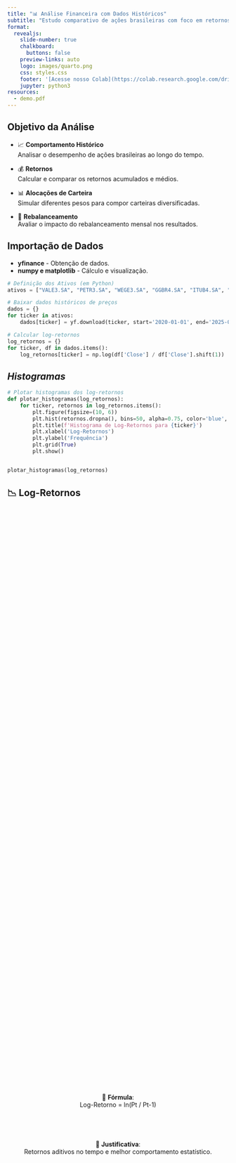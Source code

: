 ```yaml
---
title: "📊 Análise Financeira com Dados Históricos"
subtitle: "Estudo comparativo de ações brasileiras com foco em retornos históricos e estratégias de carteira"
format:
  revealjs: 
    slide-number: true
    chalkboard: 
      buttons: false
    preview-links: auto
    logo: images/quarto.png
    css: styles.css
    footer: '[Acesse nosso Colab](https://colab.research.google.com/drive/1QjhNKIkupMFIRYKzW6vIyQ6IvlRZn9xd?usp=sharing)'
    jupyter: python3
resources:
  - demo.pdf
---
```


## Objetivo da Análise

- 📈 **Comportamento Histórico**  
  Analisar o desempenho de ações brasileiras ao longo do tempo.

- 💰 **Retornos**  
  Calcular e comparar os retornos acumulados e médios.

- 📊 **Alocações de Carteira**  
  Simular diferentes pesos para compor carteiras diversificadas.

- 🔁 **Rebalanceamento**  
  Avaliar o impacto do rebalanceamento mensal nos resultados.



## Importação de Dados

-   **yfinance** - Obtenção de dados.
-   **numpy e matplotlib** - Cálculo e visualização.


``` py
# Definição dos Ativos (em Python)
ativos = ["VALE3.SA", "PETR3.SA", "WEGE3.SA", "GGBR4.SA", "ITUB4.SA", "BBDC4.SA"]

# Baixar dados históricos de preços
dados = {}
for ticker in ativos:
    dados[ticker] = yf.download(ticker, start='2020-01-01', end='2025-04-09')

# Calcular log-retornos
log_retornos = {}
for ticker, df in dados.items():
    log_retornos[ticker] = np.log(df['Close'] / df['Close'].shift(1))

```




## _Histogramas_

```py
# Plotar histogramas dos log-retornos
def plotar_histogramas(log_retornos):
    for ticker, retornos in log_retornos.items():
        plt.figure(figsize=(10, 6))
        plt.hist(retornos.dropna(), bins=50, alpha=0.75, color='blue', edgecolor='black')
        plt.title(f'Histograma de Log-Retornos para {ticker}')
        plt.xlabel('Log-Retornos')
        plt.ylabel('Frequência')
        plt.grid(True)
        plt.show()


plotar_histogramas(log_retornos)

```



## 📉 Log-Retornos

<div style="display: flex; flex-direction: column; justify-content: center; height: 70vh; text-align: center;">

🔢 **Fórmula**:  
Log-Retorno = ln(Pt / Pt-1)

<br>

🧠 **Justificativa**:  
Retornos aditivos no tempo e melhor comportamento estatístico.

</div>



## Histograma — VALE3.SA

<div style="display: flex; justify-content: center;">
  <img src="index3_files/figure-revealjs/Hist1.png" style="width: 100%; max-width: 1000px;" />
</div>



## Histograma — PETR3.SA

<div style="display: flex; justify-content: center;">
  <img src="index3_files/figure-revealjs/Hist2.png" style="width: 100%; max-width: 1000px;" />
</div>



## Histograma — WEGE3.SA

<div style="display: flex; justify-content: center;">
  <img src="index3_files/figure-revealjs/Hist3.png" style="width: 100%; max-width: 1000px;" />
</div>



## Histograma — GGBR4.SA

<div style="display: flex; justify-content: center;">
  <img src="index3_files/figure-revealjs/Hist4.png" style="width: 100%; max-width: 1000px;" />
</div>



## Histograma — ITUB

<div style="display: flex; justify-content: center;">
  <img src="index3_files/figure-revealjs/Hist5.png" style="width: 100%; max-width: 1000px;" />
</div>



## Histograma — BBDC4.SA

<div style="display: flex; justify-content: center;">
  <img src="index3_files/figure-revealjs/Hist6.png" style="width: 100%; max-width: 1000px;" />
</div>



## 📊 Estatísticas dos Log-Retornos

| Ativo       | Média       | Variância    |
|-------------|-------------|--------------|
| VALE3.SA    | 0.000286    | 0.000538     |
| PETR3.SA    | 0.000872    | 0.000863     |
| WEGE3.SA    | 0.000759    | 0.000568     |
| GGBR4.SA    | 0.000160    | 0.000696     |
| ITUB        | -0.000142   | 0.000679     |
| BBDC4.SA    | -0.000421   | 0.000547     |



## Estatísticas Descritivas

-   Média - Log-retornos.
-   Variância - Log-retornos.
-   Objetivo - Risco e retorno individual.


``` .python
for ticker, retornos in log_retornos.items():
    media = retornos.mean()
    variancia = retornos.var()
    print(f"Análise para {ticker}:")
    print(f"  Média dos log-retornos: {media.iloc[0]:.6f}") # Access the first element of the Series
    print(f"  Variância dos log-retornos: {variancia.iloc[0]:.6f}\n") # Access the first element of the Series

```



## Valorização Normalizada
-   Metodologia - Ativos iniciam com valor 1.
-   Visualização - Gráfico de linha.
-   Objetivo - Comparar performance relativa.
```py
import yfinance as yf
import numpy as np
import matplotlib.pyplot as plt

# ... (código anterior permanece inalterado)

# Calcular o retorno percentual normalizado
retornos_normalizados = {}
for ticker, df in dados.items():
    # Skip calculation if DataFrame is empty to avoid the error
    if df.empty:
        continue
    df['Retorno_Normalizado'] = df['Close'] / df['Close'].iloc[0]  # Accessing element at index 0 for division
    retornos_normalizados[ticker] = df['Retorno_Normalizado']
```



## Valorização Normalizada
-   Plotagens Conjuntas

<div style="display: flex; justify-content: center;">
  <img src="index3_files/figure-revealjs/coloredlines.png" style="width: 100%; max-width: 1000px;" />
</div>



## Carteira com Pesos Iguais

<div style="display: flex; justify-content: center;">
  <img src="index3_files/figure-revealjs/normalizada2.png" style="width: 100%; max-width: 1000px;" />
</div>



## Carteira com Pesos do Ibovespa

- Composição - Pesos simulados (replicar índice).
- Cálculo - Valorização similar à anterior.
- Visualização - Gráfico de valorização.

<div style="display: flex; justify-content: center;">
  <img src="index3_files/figure-revealjs/normalizada3.png" style="width: 85%; max-width: 1000px;" />
</div>



## Valorização da Carteira (Rebalanceamento Mensal)
- Visualização - Gráfico de valorização.

<div style="display: flex; justify-content: center;">
  <img src="index3_files/figure-revealjs/rebalanceada1.png" style="width: 85%; max-width: 1000px;" />
</div>



## Valorização da Carteira (Rebalanceamento Ibovespa)
- Visualização - Gráfico de valorização.

<div style="display: flex; justify-content: center;">
  <img src="index3_files/figure-revealjs/rebalanceadaibov.png" style="width: 85%; max-width: 1000px;" />
</div>



## Análise de Volatilidade
```r
Optimization terminated successfully    (Exit mode 0)
            Current function value: -3665.223912665885
            Iterations: 6
            Function evaluations: 17
            Gradient evaluations: 2
                     Constant Mean - GARCH Model Results
==============================================================================
Dep. Variable:                   None   R-squared:                       0.000
Mean Model:             Constant Mean   Adj. R-squared:                  0.000
Vol Model:                      GARCH   Log-Likelihood:                3665.22
Distribution:                  Normal   AIC:                          -7322.45
Method:            Maximum Likelihood   BIC:                          -7301.73
                                        No. Observations:                 1311
Date:                Fri, Apr 11 2025   Df Residuals:                     1310
Time:                        02:23:12   Df Model:                            1
                                 Mean Model
============================================================================
                 coef    std err          t      P>|t|      95.0% Conf. Int.
----------------------------------------------------------------------------
mu         6.9203e-04  1.684e-05     41.095      0.000 [6.590e-04,7.250e-04]
                              Volatility Model
============================================================================
                 coef    std err          t      P>|t|      95.0% Conf. Int.
----------------------------------------------------------------------------
omega      6.9543e-06  5.713e-11  1.217e+05      0.000 [6.954e-06,6.954e-06]
alpha[1]       0.1000  2.665e-02      3.752  1.752e-04   [4.777e-02,  0.152]
beta[1]        0.8800  1.940e-02     45.363      0.000     [  0.842,  0.918]
============================================================================
```



## Análise de Volatilidade (Plotagem)

<div style="display: flex; justify-content: center;">
  <img src="index3_files/figure-revealjs/volat.png" style="width: 100%; max-width: 1000px;" />
</div>



## Sharp Ratio

<div style="display: flex; justify-content: center;">
  <img src="index3_files/figure-revealjs/sharp.png" style="width: 100%; max-width: 1000px;" />
</div>



## Rebalanceamento Semanal

<div style="display: flex; justify-content: center;">
  <img src="index3_files/figure-revealjs/rebsem.png" style="width: 100%; max-width: 1000px;" />
</div>



## Análise de Volatilidade
- GARCH MODEL - Semanal
```r
==============================================================================
Dep. Variable:                   None   R-squared:                       0.000
Mean Model:             Constant Mean   Adj. R-squared:                  0.000
Vol Model:                      GARCH   Log-Likelihood:               -5512.57
Distribution:                  Normal   AIC:                           11033.1
Method:            Maximum Likelihood   BIC:                           11053.7
                                        No. Observations:                 1276
Date:                Fri, Apr 11 2025   Df Residuals:                     1275
Time:                        02:34:39   Df Model:                            1
                                 Mean Model
============================================================================
                 coef    std err          t      P>|t|      95.0% Conf. Int.
----------------------------------------------------------------------------
mu           135.9392      0.734    185.150      0.000 [1.345e+02,1.374e+02]
                              Volatility Model
===========================================================================
                 coef    std err          t      P>|t|     95.0% Conf. Int.
---------------------------------------------------------------------------
omega          2.9558      2.824      1.047      0.295    [ -2.579,  8.491]
alpha[1]       0.9991      0.529      1.890  5.870e-02 [-3.673e-02,  2.035]
beta[1]        0.0000      0.524      0.000      1.000    [ -1.028,  1.028]
===========================================================================

```



## GARCH MODEL

<div style="display: flex; justify-content: center;">
  <img src="index3_files/figure-revealjs/garch.png" style="width: 100%; max-width: 1000px;" />
</div>



## Análise de Volatilidade
- GARCH MODEL - Mensal
```r
==============================================================================
Dep. Variable:                   None   R-squared:                       0.000
Mean Model:             Constant Mean   Adj. R-squared:                  0.000
Vol Model:                      GARCH   Log-Likelihood:               -5512.57
Distribution:                  Normal   AIC:                           11033.1
Method:            Maximum Likelihood   BIC:                           11053.7
                                        No. Observations:                 1276
Date:                Fri, Apr 11 2025   Df Residuals:                     1275
Time:                        02:34:39   Df Model:                            1
                                 Mean Model
============================================================================
                 coef    std err          t      P>|t|      95.0% Conf. Int.
----------------------------------------------------------------------------
mu           135.9392      0.734    185.150      0.000 [1.345e+02,1.374e+02]
                              Volatility Model
===========================================================================
                 coef    std err          t      P>|t|     95.0% Conf. Int.
---------------------------------------------------------------------------
omega          2.9558      2.824      1.047      0.295    [ -2.579,  8.491]
alpha[1]       0.9991      0.529      1.890  5.870e-02 [-3.673e-02,  2.035]
beta[1]        0.0000      0.524      0.000      1.000    [ -1.028,  1.028]
===========================================================================

```



## GARCH MODEL - Mensal

<div style="display: flex; justify-content: center;">
  <img src="index3_files/figure-revealjs/garchmen.png" style="width: 100%; max-width: 1000px;" />
</div>